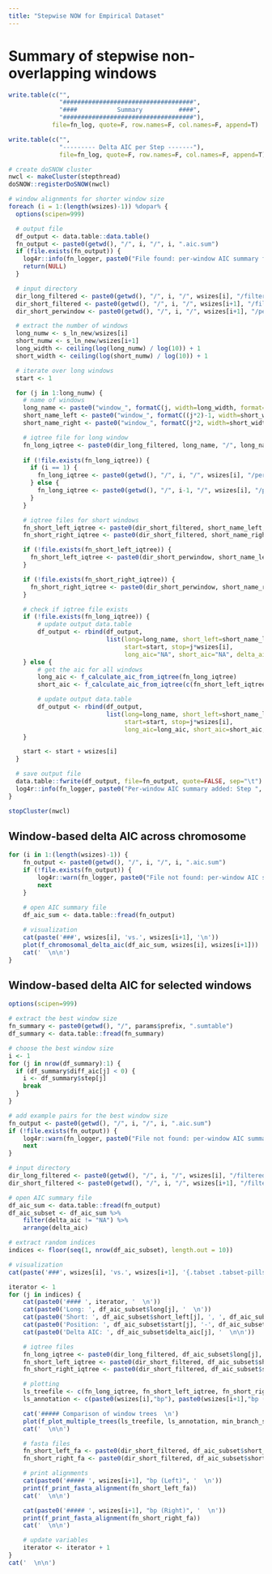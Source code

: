 ```yaml
---
title: "Stepwise NOW for Empirical Dataset"
---
```


# Summary of stepwise non-overlapping windows
```r
write.table(c("",
              "####################################",
              "####           Summary          ####",
              "####################################"),
            file=fn_log, quote=F, row.names=F, col.names=F, append=T)
```

```r
write.table(c("",
              "--------- Delta AIC per Step -------"),
              file=fn_log, quote=F, row.names=F, col.names=F, append=T)

# create doSNOW cluster
nwcl <- makeCluster(stepthread)
doSNOW::registerDoSNOW(nwcl)

# window alignments for shorter window size
foreach (i = 1:(length(wsizes)-1)) %dopar% {
  options(scipen=999)

  # output file
  df_output <- data.table::data.table()
  fn_output <- paste0(getwd(), "/", i, "/", i, ".aic.sum")
  if (file.exists(fn_output)) {
    log4r::info(fn_logger, paste0("File found: per-window AIC summary for step ", i, ". Skipped."))
    return(NULL)
  }

  # input directory
  dir_long_filtered <- paste0(getwd(), "/", i, "/", wsizes[i], "/filtered/")
  dir_short_filtered <- paste0(getwd(), "/", i, "/", wsizes[i+1], "/filtered/")
  dir_short_perwindow <- paste0(getwd(), "/", i, "/", wsizes[i+1], "/perwindow/")

  # extract the number of windows
  long_numw <- s_ln_new/wsizes[i]
  short_numw <- s_ln_new/wsizes[i+1]
  long_width <- ceiling(log(long_numw) / log(10)) + 1
  short_width <- ceiling(log(short_numw) / log(10)) + 1

  # iterate over long windows
  start <- 1

  for (j in 1:long_numw) {
    # name of windows
    long_name <- paste0("window_", formatC(j, width=long_width, format="d", flag="0"))
    short_name_left <- paste0("window_", formatC((j*2)-1, width=short_width, format="d", flag="0"))
    short_name_right <- paste0("window_", formatC(j*2, width=short_width, format="d", flag="0"))

    # iqtree file for long window
    fn_long_iqtree <- paste0(dir_long_filtered, long_name, "/", long_name, ".fa.iqtree")
    
    if (!file.exists(fn_long_iqtree)) {
      if (i == 1) {
        fn_long_iqtree <- paste0(getwd(), "/", i, "/", wsizes[i], "/perwindow/", long_name, "/", long_name, ".fa.iqtree")
      } else {
        fn_long_iqtree <- paste0(getwd(), "/", i-1, "/", wsizes[i], "/perwindow/", long_name, "/", long_name, ".fa.iqtree")
      }
    }

    # iqtree files for short windows
    fn_short_left_iqtree <- paste0(dir_short_filtered, short_name_left, "/", short_name_left, ".fa.iqtree")
    fn_short_right_iqtree <- paste0(dir_short_filtered, short_name_right, "/", short_name_right, ".fa.iqtree")

    if (!file.exists(fn_short_left_iqtree)) {
      fn_short_left_iqtree <- paste0(dir_short_perwindow, short_name_left, "/", short_name_left, ".fa.iqtree")
    }

    if (!file.exists(fn_short_right_iqtree)) {
      fn_short_right_iqtree <- paste0(dir_short_perwindow, short_name_right, "/", short_name_right, ".fa.iqtree")
    }

    # check if iqtree file exists
    if (!file.exists(fn_long_iqtree)) {
        # update output data.table
        df_output <- rbind(df_output,
                           list(long=long_name, short_left=short_name_left, short_right=short_name_right,
                                start=start, stop=j*wsizes[i],
                                long_aic="NA", short_aic="NA", delta_aic="NA"))
    } else {
        # get the aic for all windows
        long_aic <- f_calculate_aic_from_iqtree(fn_long_iqtree)
        short_aic <- f_calculate_aic_from_iqtree(c(fn_short_left_iqtree, fn_short_right_iqtree))

        # update output data.table
        df_output <- rbind(df_output,
                           list(long=long_name, short_left=short_name_left, short_right=short_name_right,
                                start=start, stop=j*wsizes[i],
                                long_aic=long_aic, short_aic=short_aic, delta_aic=short_aic-long_aic))
    }

    start <- start + wsizes[i]
  }

  # save output file
  data.table::fwrite(df_output, file=fn_output, quote=FALSE, sep="\t")
  log4r::info(fn_logger, paste0("Per-window AIC summary added: Step ", i, "."))
}

stopCluster(nwcl)
```

## Window-based delta AIC across chromosome {.tabset}
```r
for (i in 1:(length(wsizes)-1)) {
    fn_output <- paste0(getwd(), "/", i, "/", i, ".aic.sum")
    if (!file.exists(fn_output)) {
        log4r::warn(fn_logger, paste0("File not found: per-window AIC summary for step ", i, ". Skipped."))
        next
    }

    # open AIC summary file
    df_aic_sum <- data.table::fread(fn_output)
    
    # visualization
    cat(paste('###', wsizes[i], 'vs.', wsizes[i+1], '\n'))
    plot(f_chromosomal_delta_aic(df_aic_sum, wsizes[i], wsizes[i+1]))
    cat('  \n\n')
}
```

## Window-based delta AIC for selected windows {.tabset}
```r
options(scipen=999)

# extract the best window size
fn_summary <- paste0(getwd(), "/", params$prefix, ".sumtable")
df_summary <- data.table::fread(fn_summary)

# choose the best window size
i <- 1
for (j in nrow(df_summary):1) {
  if (df_summary$diff_aic[j] < 0) {
    i <- df_summary$step[j]
    break
  }
}

# add example pairs for the best window size
fn_output <- paste0(getwd(), "/", i, "/", i, ".aic.sum")
if (!file.exists(fn_output)) {
    log4r::warn(fn_logger, paste0("File not found: per-window AIC summary for step ", i, ". Skipped."))
    next
}

# input directory
dir_long_filtered <- paste0(getwd(), "/", i, "/", wsizes[i], "/filtered/")
dir_short_filtered <- paste0(getwd(), "/", i, "/", wsizes[i+1], "/filtered/")

# open AIC summary file
df_aic_sum <- data.table::fread(fn_output)
df_aic_subset <- df_aic_sum %>%
    filter(delta_aic != "NA") %>%
    arrange(delta_aic)

# extract random indices
indices <- floor(seq(1, nrow(df_aic_subset), length.out = 10))

# visualization
cat(paste('###', wsizes[i], 'vs.', wsizes[i+1], '{.tabset .tabset-pills}  \n'))

iterator <- 1
for (j in indices) {
    cat(paste0('#### ', iterator, '  \n'))
    cat(paste0('Long: ', df_aic_subset$long[j], '  \n'))
    cat(paste0('Short: ', df_aic_subset$short_left[j], ', ', df_aic_subset$short_right[j], '  \n'))
    cat(paste0('Position: ', df_aic_subset$start[j], '-', df_aic_subset$stop[j], 'bp  \n'))
    cat(paste0('Delta AIC: ', df_aic_subset$delta_aic[j], '  \n\n'))

    # iqtree files
    fn_long_iqtree <- paste0(dir_long_filtered, df_aic_subset$long[j], "/", df_aic_subset$long[j], ".fa.treefile")
    fn_short_left_iqtree <- paste0(dir_short_filtered, df_aic_subset$short_left[j], "/", df_aic_subset$short_left[j], ".fa.treefile")
    fn_short_right_iqtree <- paste0(dir_short_filtered, df_aic_subset$short_right[j], "/", df_aic_subset$short_right[j], ".fa.treefile")

    # plotting
    ls_treefile <- c(fn_long_iqtree, fn_short_left_iqtree, fn_short_right_iqtree)
    ls_annotation <- c(paste0(wsizes[i],"bp"), paste0(wsizes[i+1],"bp (Left)"), paste0(wsizes[i+1],"bp (Right)"))

    cat('##### Comparison of window trees  \n')
    plot(f_plot_multiple_trees(ls_treefile, ls_annotation, min_branch_support))
    cat('  \n\n')

    # fasta files
    fn_short_left_fa <- paste0(dir_short_filtered, df_aic_subset$short_left[j], "/", df_aic_subset$short_left[j], ".fa")
    fn_short_right_fa <- paste0(dir_short_filtered, df_aic_subset$short_right[j], "/", df_aic_subset$short_right[j], ".fa")

    # print alignments
    cat(paste0('##### ', wsizes[i+1], "bp (Left)", '  \n'))
    print(f_print_fasta_alignment(fn_short_left_fa))
    cat('  \n\n')

    cat(paste0('##### ', wsizes[i+1], "bp (Right)", '  \n'))
    print(f_print_fasta_alignment(fn_short_right_fa))
    cat('  \n\n')

    # update variables
    iterator <- iterator + 1
}
cat('  \n\n')
```